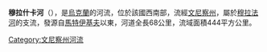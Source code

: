 '''穆拉什卡河'''（{{lang-uk|Мурашка}}），是[[烏克蘭|烏克蘭]]的河流，位於該國西南部，流經[[文尼察州|文尼察州]]，屬於[[穆拉法河|穆拉法河]]的支流，發源自[[馬特伊基夫|馬特伊基夫]]以東，河道全長68公里，流域面積444平方公里。

{{DEFAULTSORT:Мурашка (річка)}}
[[Category:文尼察州河流|Category:文尼察州河流]]


{{Ukraine-river-stub}}